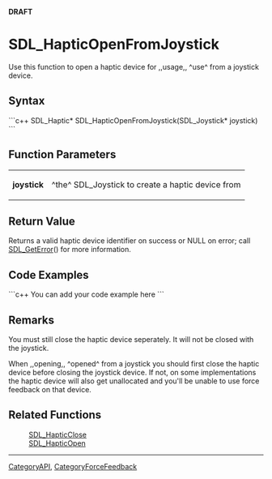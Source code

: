 <!-- pragma section-numbers off -->
<!-- pragma disable-camelcase -->
'''DRAFT'''

= SDL_HapticOpenFromJoystick =
Use this function to open a haptic device for ,,usage,, ^use^ from a joystick device.


== Syntax ==
```c++
SDL_Haptic* SDL_HapticOpenFromJoystick(SDL_Joystick* joystick)
```

== Function Parameters ==
{|
|'''joystick'''
|^the^ SDL_Joystick to create a haptic device from
|}

== Return Value ==
Returns a valid haptic device identifier on success or NULL on error; call [[SDL_GetError]]() for more information.

== Code Examples ==
```c++
You can add your code example here
```

== Remarks ==
You must still close the haptic device seperately. It will not be closed with the joystick.

When ,,opening,, ^opened^ from a joystick you should first close the haptic device before closing the joystick device. If not, on some implementations the haptic device will also get unallocated and you'll be unable to use force feedback on that device.

== Related Functions ==
:[[SDL_HapticClose]]
:[[SDL_HapticOpen]]

----
[[CategoryAPI]], [[CategoryForceFeedback]]
